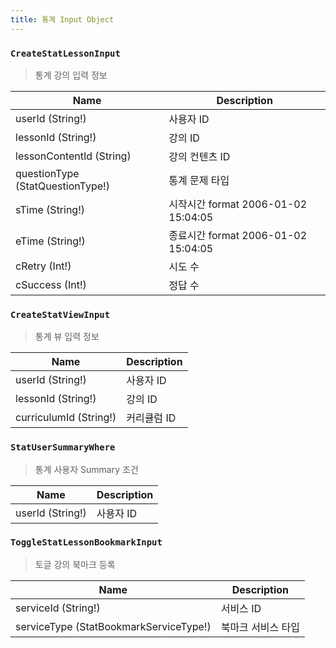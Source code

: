 ```yaml
---
title: 통계 Input Object
---
```




### `CreateStatLessonInput`
> 통계 강의 입력 정보

| Name | Description |
| -------- | -------- | 
| userId (String!) | 사용자 ID
| lessonId (String!)  | 강의 ID  | 
| lessonContentId (String)  | 강의 컨텐츠 ID  | 
| questionType  (<Link to="/enum/stat/#StatQuestionType">StatQuestionType!</Link>) | 통계 문제 타입
| sTime (String!) | 시작시간 format 2006-01-02 15:04:05 
| eTime (String!) | 종료시간 format 2006-01-02 15:04:05
| cRetry (Int!) | 시도 수
| cSuccess (Int!) | 정답 수


### `CreateStatViewInput`
> 통계 뷰 입력 정보

| Name | Description |
| -------- | -------- | 
| userId (String!) | 사용자 ID
| lessonId (String!)  | 강의 ID
| curriculumId (String!) | 커리큘럼 ID

### `StatUserSummaryWhere`
> 통계 사용자 Summary 조건

| Name | Description |
| -------- | -------- | 
| userId (String!) | 사용자 ID

### `ToggleStatLessonBookmarkInput`
> 토글 강의 북마크 등록

| Name | Description |
| -------- | -------- | 
| serviceId (String!)  | 서비스 ID
| serviceType  (<Link to="/enum/stat/#StatBookmarkServiceType">StatBookmarkServiceType!</Link>) | 북마크 서비스 타입
